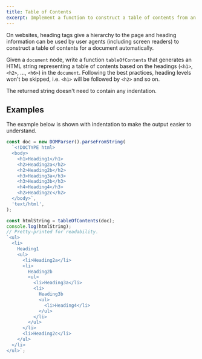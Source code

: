 ```yaml
---
title: Table of Contents
excerpt: Implement a function to construct a table of contents from an HTML document
---
```


On websites, heading tags give a hierarchy to the page and heading information can be used by user agents (including screen readers) to construct a table of contents for a document automatically.

Given a `document` node, write a function `tableOfContents` that generates an HTML string representing a table of contents based on the headings (`<h1>`, `<h2>`, ..., `<h6>`) in the `document`. Following the best practices, heading levels won't be skipped, i.e. `<h1>` will be followed by `<h2>` and so on.

The returned string doesn't need to contain any indentation.

## Examples

The example below is shown with indentation to make the output easier to understand.

```js
const doc = new DOMParser().parseFromString(
  `<!DOCTYPE html>
  <body>
    <h1>Heading1</h1>
    <h2>Heading2a</h2>
    <h2>Heading2b</h2>
    <h3>Heading3a</h3>
    <h3>Heading3b</h3>
    <h4>Heading4</h3>
    <h2>Heading2c</h2>
  </body>`,
  'text/html',
);

const htmlString = tableOfContents(doc);
console.log(htmlString);
// Pretty-printed for readability.
`<ul>
  <li>
    Heading1
    <ul>
      <li>Heading2a</li>
      <li>
        Heading2b
        <ul>
          <li>Heading3a</li>
          <li>
            Heading3b
            <ul>
              <li>Heading4</li>
            </ul>
          </li>
        </ul>
      </li>
      <li>Heading2c</li>
    </ul>
  </li>
</ul>`;
```
